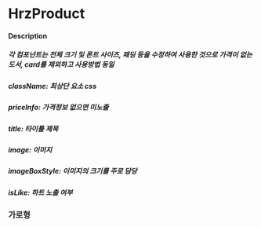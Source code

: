 
<Meta title="HrzProduct" name="Docs" of={Product} />

# HrzProduct

#### Description

##### 각 컴포넌트는 전체 크기 및 폰트 사이즈, 패딩 등을 수정하여 사용한 것으로 가격이 없는 도서, card를 제외하고 사용방법 동일

##### className: 최상단 요소 css

##### priceInfo: 가격정보 없으면 미노출

##### title: 타이틀 제목

##### image: 이미지

##### imageBoxStyle: 이미지의 크기를 주로 담당

##### isLike: 하트 노출 여부

### 가로형

<Canvas of={Product.hrzProduct} />
